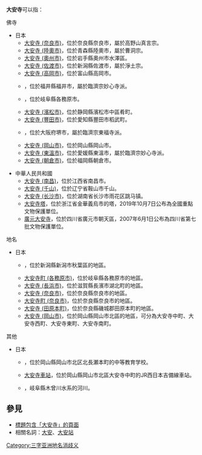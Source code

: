 '''大安寺'''可以指：

;佛寺
*日本
** [[大安寺_(奈良市)|大安寺 (奈良市)]]，位於奈良縣奈良市，屬於高野山真言宗。
** [[大安寺_(陸奧市)|大安寺 (陸奧市)]]，位於青森縣陸奧市，屬於曹洞宗。
** [[大安寺_(奧州市)|大安寺 (奧州市)]]，位於岩手縣奧州市水澤區。
** [[大安寺_(佐渡市)|大安寺 (佐渡市)]]，位於新潟縣佐渡市，屬於淨土宗。
** [[大安寺_(高岡市)|大安寺 (高岡市)]]，位於富山縣高岡市。
** {{link-ja|大安寺 (福井市)|大安寺 (福井市)}}，位於福井縣福井市，屬於臨濟宗妙心寺派。
** {{link-ja|大安寺 (各務原市)|大安寺 (各務原市)}}，位於岐阜縣各務原市。
** [[大安寺_(濱松市)|大安寺 (濱松市)]]，位於静岡縣濱松市中區肴町。
** [[大安寺_(豐田市)|大安寺 (豐田市)]]，位於愛知縣豐田市稻武町。
** {{link-ja|大安寺 (堺市)|大安寺 (堺市)}}，位於大阪府堺市，屬於臨濟宗東福寺派。
** [[大安寺_(岡山市)|大安寺 (岡山市)]]，位於岡山縣岡山市。
** [[大安寺_(東溫市)|大安寺 (東溫市)]]，位於愛媛縣東溫市，屬於臨濟宗妙心寺派。
** [[大安寺_(朝倉市)|大安寺 (朝倉市)]]，位於福岡縣朝倉市。

*中華人民共和國
** [[大安寺_(南昌)|大安寺 (南昌)]]，位於江西省南昌市。
** [[大安寺_(千山)|大安寺 (千山)]]，位於辽宁省鞍山市千山。
** [[大安寺_(长沙市)|大安寺 (长沙市)]]，位於湖南省长沙市雨花区跳马镇。
** [[大安寺塔|大安寺塔]]，位於浙江省金華義烏市的塔，2019年10月7日公布為全國重點文物保護單位。
** [[廣元大安寺|廣元大安寺]]，位於四川省廣元市朝天區，2007年6月1日公布為四川省第七批文物保護單位。

;地名
*日本
** {{link-ja|大安寺 (新潟市)|大安寺 (新潟市)}}，位於新潟縣新潟市秋葉區的地區。
** [[大安寺町_(各務原市)|大安寺町 (各務原市)]]，位於岐阜縣各務原市的地區。
** [[大安寺_(長浜市)|大安寺 (長浜市)]]，位於滋賀縣長濱市湖北町的地區。
** [[大安寺_(奈良市)|大安寺 (奈良市)]]，位於奈良縣奈良市的地區。
** [[大安寺町_(奈良市)|大安寺町 (奈良市)]]，位於奈良縣奈良市的地區。
** [[大安寺_(田原本町)|大安寺 (田原本町)]]，位於奈良縣磯城郡田原本町的地區。
** [[大安寺_(岡山市)|大安寺 (岡山市)]]，位於岡山縣岡山市北區的地區，可分為大安寺中町、大安寺西町、大安寺東町、大安寺南町。

;其他
*日本
** {{link-ja|岡山縣立岡山大安寺中等教育学校|岡山県立岡山大安寺中等教育学校}}，位於岡山縣岡山市北区北長瀬本町的中等教育学校。
** [[大安寺車站|大安寺車站]]，位於岡山縣岡山市北區大安寺中町的JR西日本吉備線車站。
** {{link-ja|大安寺川|大安寺川}}，岐阜縣木曾川水系的河川。

== 參見 ==
* [[Special:Search/intitle:"大安寺"|標題包含「大安寺」的頁面]]
* 相關名詞：[[大安|大安]]、[[大安站|大安站]]

{{Disambiguation|Cat=三字佛寺消歧義|Da}}
{{DEFAULTSORT:Da}}
[[Category:三字亚洲地名消歧义|Category:三字亚洲地名消歧义]]
